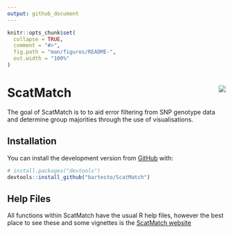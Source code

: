 ```yaml
---
output: github_document
---
```


<!-- README.md is generated from README.Rmd. Please edit that file -->

```r
knitr::opts_chunk$set(
  collapse = TRUE,
  comment = "#>",
  fig.path = "man/figures/README-",
  out.width = "100%"
)
```

# ScatMatch <img src="man/figures/scatmatch.png" align="right" style="padding-left:10px;background-color:white;" />

<!-- badges: start -->
<!-- badges: end -->

The goal of ScatMatch is to to aid error filtering from SNP genotype data and 
determine group majorities through the use of visualisations.

## Installation

You can install the development version from [GitHub](https://github.com/bartesto) with:

``` r
# install.packages("devtools")
devtools::install_github("bartesto/ScatMatch")
```
## Help Files

All functions within ScatMatch have the usual R help files, however the best place to see these and some vignettes is the [ScatMatch website](https://bartesto.github.io/ScatMatch/index.html)
